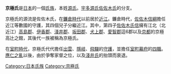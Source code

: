 {{multiple issues|
{{Expand Japanese|time=2017-03-17T20:16:13+00:00}}
{{expand|time=2017-03-17T20:16:13+00:00}}
{{unreferenced|time=2017-03-17T20:16:13+00:00}}
}}
{{日本氏族
|家名= 京極氏
|家紋= Japanese crest Yotumeyui.svg
|家紋名稱= 平四つ目結
|本姓= [[源氏#宇多源氏|宇多源氏]]
|家祖= [[佐佐木氏信|京極氏信]]
|種別= [[武家|武家]]<br/>[[華族_(日本)|華族]]（[[子爵|子爵]]）
|出身地= [[山城國|山城國]][[京都|京都]][[寺町通|京極]]
|根拠地= [[出雲國|出雲國]]<br/>[[近江國|北近江國]]
|人物= [[佐佐木道譽|京極高氏（佐佐木道譽）]]<br/>[[京極持清|京極持清]]<br/>[[京極龍子|京極龍子]]<br/>[[京極高次|京極高次]]<br/>[[京極高知|京極高知]]<br/>[[京極高晴|京極高晴]]
|支流= [[尼子氏|尼子氏]]（武家）<br />[[宍道氏|宍道氏]]（武家）
}}
'''京極氏'''是[[日本|日本]]的一個[[氏族|氏族]]，本姓[[源氏|源氏]]。[[宇多源氏|宇多源氏]][[佐佐木氏|佐佐木氏]]的分支。

京極氏的源流是佐佐木氏，在[[鐮倉時代|鐮倉時代]]以前居於[[近江國|近江]]。鐮倉時代，[[佐佐木信綱|佐佐木信綱]]擔任近江等數國的守護，其四個兒子分繼近江。其中，第四子[[佐佐木氏信|佐佐木氏信]]擁有江北（北近江）[[高島郡_(滋賀縣)|高島郡]]、[[伊香郡|伊香郡]]、[[淺井郡|淺井郡]]、[[坂田郡|坂田郡]]、[[犬上郡|犬上郡]]、[[愛智郡|愛智郡]]這6郡以及[[京都|京都]]的京極高辻之館，其後代一族被稱為京極氏。

在[[室町時代|室町時代]]，京極氏代代擔任[[出雲國|出雲]]、[[隱岐|隱岐]]、[[飛驒國|飛驒]]的[[守護|守護]]，並擔任[[室町幕府|室町幕府]]的[[四職|四職]]。[[應仁之亂|應仁之亂]]以後，由於爭奪家督之位，以及[[淺井氏|淺井氏]]的抬頭而衰退。


[[Category:日本氏族|Category:日本氏族]]
[[Category:京極氏|Category:京極氏]]